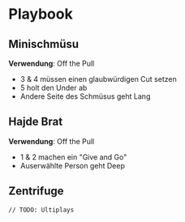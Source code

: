 
# Playbook

## Minischmüsu

**Verwendung**: Off the Pull

* 3 & 4 müssen einen glaubwürdigen Cut setzen
* 5 holt den Under ab
* Andere Seite des Schmüsus geht Lang 

<Ultiplays link="https://www.ultiplays.com/embed/Dg3P2yR9lyHOgX0vxJn1" />

## Hajde Brat

**Verwendung**: Off the Pull

* 1 & 2 machen ein "Give and Go"
* Auserwählte Person geht Deep

<Ultiplays link="https://www.ultiplays.com/embed/xJBD0E1lVoUvl0QxkqZl" />

## Zentrifuge

`// TODO: Ultiplays`
